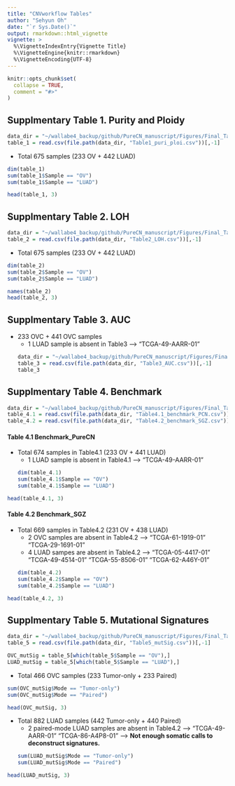 ```yaml
---
title: "CNVworkflow Tables"
author: "Sehyun Oh"
date: "`r Sys.Date()`"
output: rmarkdown::html_vignette
vignette: >
  %\VignetteIndexEntry{Vignette Title}
  %\VignetteEngine{knitr::rmarkdown}
  %\VignetteEncoding{UTF-8}
---
```


```r
knitr::opts_chunk$set(
  collapse = TRUE,
  comment = "#>"
)
```

## Supplmentary Table 1. Purity and Ploidy
```r
data_dir = "~/wallabe4_backup/github/PureCN_manuscript/Figures/Final_Tables"
table_1 = read.csv(file.path(data_dir, "Table1_puri_ploi.csv"))[,-1]
```

* Total 675 samples (233 OV + 442 LUAD)
```r
dim(table_1)
sum(table_1$Sample == "OV")
sum(table_1$Sample == "LUAD")
```

```r
head(table_1, 3)
```

## Supplmentary Table 2. LOH
```r
data_dir = "~/wallabe4_backup/github/PureCN_manuscript/Figures/Final_Tables"
table_2 = read.csv(file.path(data_dir, "Table2_LOH.csv"))[,-1]
```

* Total 675 samples (233 OV + 442 LUAD)
```r
dim(table_2)
sum(table_2$Sample == "OV")
sum(table_2$Sample == "LUAD")
```

```r
names(table_2)
head(table_2, 3)
```

## Supplmentary Table 3. AUC
* 233 OVC + 441 OVC samples         
  + 1 LUAD sample is absent in Table3 --> "TCGA-49-AARR-01"
```r
data_dir = "~/wallabe4_backup/github/PureCN_manuscript/Figures/Final_Tables"
table_3 = read.csv(file.path(data_dir, "Table3_AUC.csv"))[,-1]
table_3
```

## Supplmentary Table 4. Benchmark
```r
data_dir = "~/wallabe4_backup/github/PureCN_manuscript/Figures/Final_Tables"
table_4.1 = read.csv(file.path(data_dir, "Table4.1_benchmark_PCN.csv"))[,-1]
table_4.2 = read.csv(file.path(data_dir, "Table4.2_benchmark_SGZ.csv"))[,-1]
```

#### Table 4.1 Benchmark_PureCN
* Total 674 samples in Table4.1 (233 OV + 441 LUAD)     
    + 1 LUAD sample is absent in Table4.1 --> "TCGA-49-AARR-01"
```r
dim(table_4.1)
sum(table_4.1$Sample == "OV")
sum(table_4.1$Sample == "LUAD")
```

```r
head(table_4.1, 3)
```

#### Table 4.2 Benchmark_SGZ
* Total 669 samples in Table4.2 (231 OV + 438 LUAD)      
  + 2 OVC samples are absent in Table4.2 --> "TCGA-61-1919-01" "TCGA-29-1691-01"   
  + 4 LUAD sampes are absent in Table4.2 --> "TCGA-05-4417-01" "TCGA-49-4514-01" "TCGA-55-8506-01" "TCGA-62-A46Y-01"
```r
dim(table_4.2)
sum(table_4.2$Sample == "OV")
sum(table_4.2$Sample == "LUAD")
```

```r
head(table_4.2, 3)
```

## Supplmentary Table 5. Mutational Signatures
```r
data_dir = "~/wallabe4_backup/github/PureCN_manuscript/Figures/Final_Tables"
table_5 = read.csv(file.path(data_dir, "Table5_mutSig.csv"))[,-1]

OVC_mutSig = table_5[which(table_5$Sample == "OV"),]
LUAD_mutSig = table_5[which(table_5$Sample == "LUAD"),]
```

* Total 466 OVC samples (233 Tumor-only + 233 Paired)
```r
sum(OVC_mutSig$Mode == "Tumor-only")
sum(OVC_mutSig$Mode == "Paired")
```

```r
head(OVC_mutSig, 3)
```

* Total 882 LUAD samples (442 Tumor-only + 440 Paired)     
  + 2 paired-mode LUAD samples are absent in Table4.2 --> "TCGA-49-AARR-01" "TCGA-86-A4P8-01" --> **Not enough somatic calls to deconstruct signatures.**
```r
sum(LUAD_mutSig$Mode == "Tumor-only")
sum(LUAD_mutSig$Mode == "Paired")
```

```r
head(LUAD_mutSig, 3)
```
